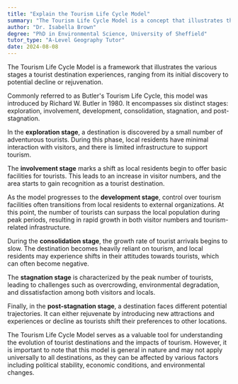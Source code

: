```yaml
---
title: "Explain the Tourism Life Cycle Model"
summary: "The Tourism Life Cycle Model is a concept that illustrates the stages a tourist destination goes through, from discovery to decline or rejuvenation."
author: "Dr. Isabella Brown"
degree: "PhD in Environmental Science, University of Sheffield"
tutor_type: "A-Level Geography Tutor"
date: 2024-08-08
---
```


The Tourism Life Cycle Model is a framework that illustrates the various stages a tourist destination experiences, ranging from its initial discovery to potential decline or rejuvenation.

Commonly referred to as Butler's Tourism Life Cycle, this model was introduced by Richard W. Butler in $1980$. It encompasses six distinct stages: exploration, involvement, development, consolidation, stagnation, and post-stagnation.

In the **exploration stage**, a destination is discovered by a small number of adventurous tourists. During this phase, local residents have minimal interaction with visitors, and there is limited infrastructure to support tourism.

The **involvement stage** marks a shift as local residents begin to offer basic facilities for tourists. This leads to an increase in visitor numbers, and the area starts to gain recognition as a tourist destination.

As the model progresses to the **development stage**, control over tourism facilities often transitions from local residents to external organizations. At this point, the number of tourists can surpass the local population during peak periods, resulting in rapid growth in both visitor numbers and tourism-related infrastructure.

During the **consolidation stage**, the growth rate of tourist arrivals begins to slow. The destination becomes heavily reliant on tourism, and local residents may experience shifts in their attitudes towards tourists, which can often become negative.

The **stagnation stage** is characterized by the peak number of tourists, leading to challenges such as overcrowding, environmental degradation, and dissatisfaction among both visitors and locals.

Finally, in the **post-stagnation stage**, a destination faces different potential trajectories. It can either rejuvenate by introducing new attractions and experiences or decline as tourists shift their preferences to other locations.

The Tourism Life Cycle Model serves as a valuable tool for understanding the evolution of tourist destinations and the impacts of tourism. However, it is important to note that this model is general in nature and may not apply universally to all destinations, as they can be affected by various factors including political stability, economic conditions, and environmental changes.
    
